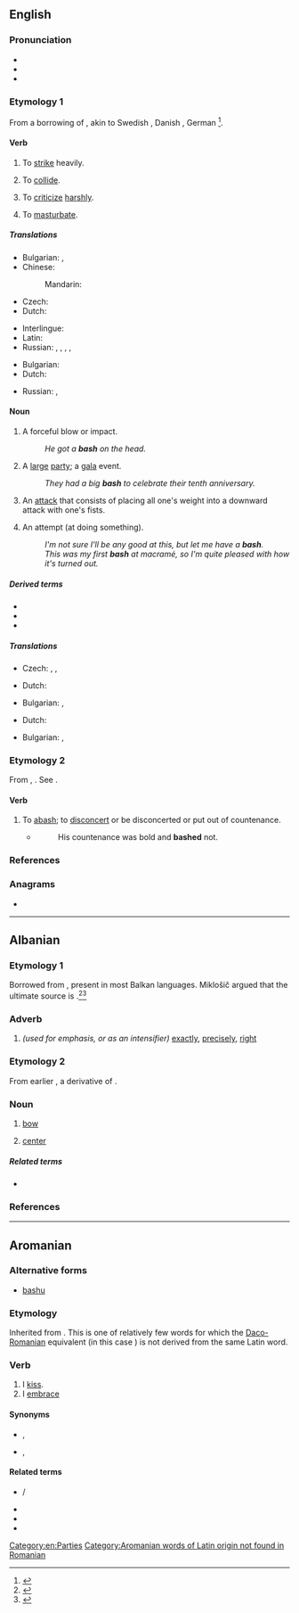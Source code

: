 {{also|Bash}}
==English==

===Pronunciation===
* {{IPA|en|/bæʃ/}}
* {{audio|en|En-au-bash.ogg|Audio (AU)}}
* {{rhymes|en|æʃ}}

===Etymology 1===
From a borrowing of {{bor|en|non|*baska|t=to strike}}, akin to Swedish {{m|sv|basa||to baste, whip, lash, flog}}, Danish {{m|da|baske||to beat, strike, cudgel}}, German {{m|de|patschen||to slap}}<ref>{{R:ODS online|baske}}</ref>.

====Verb====
{{en-verb}}

# To [[strike]] heavily.
#: {{ux|en|He '''bashed''' himself against the door.}}
#: {{ux|en|The thugs kept '''bashing''' the [[cower]]ing victim.}}
# To [[collide]].
#: {{ux|en|Don't '''bash''' into me with that [[shopping trolley]].}}
# To [[criticize]] [[harsh]]ly.
#: {{ux|en|He '''bashed''' my [[idea]]s.}}
# {{lb|en|British|slang}} To [[masturbate]].
#: {{ux|en|He said that he '''bashes''' daily.}}


=====Translations=====
{{trans-top|to strike}}
* Bulgarian: {{t+|bg|фрасвам}}, {{t+|bg|удрям}}
* Chinese:
*: Mandarin: {{t+|cmn|揍|tr=zòu|sc=Hani}}
* Czech: {{t+|cs|udeřit|pf}}
* Dutch: {{t+|nl|neerslagen}}
{{trans-mid}}
* Interlingue: {{t|ie|batter}}
* Latin: {{t|la|cudere}}
* Russian: {{t+|ru|колоти́ть|impf}}, {{t+|ru|поколоти́ть|pf}}, {{t+|ru|бить|impf}}, {{t+|ru|поби́ть|pf}}, {{t+|ru|изби́ть|pf}}
{{trans-bottom}}

{{trans-see|collide}}

{{trans-top|to criticize}}
* Bulgarian: {{t+|bg|критикувам}}
* Dutch: {{t+|nl|kritiseren}}
{{trans-mid}}
* Russian: {{t+|ru|критикова́ть|impf}}, {{t+|ru|раскритикова́ть|pf}}
{{trans-bottom}}

====Noun====
{{en-noun}}

# {{lb|en|informal}} A forceful blow or impact.
#: ''He got a '''bash''' on the head.''
# {{lb|en|informal}} A [[large]] [[party]]; a [[gala]] event.
#: ''They had a big '''bash''' to celebrate their tenth anniversary.''
# {{rfv-sense|en}} An [[attack]] that consists of placing all one's weight into a downward attack with one's fists.
# {{lb|en|UK|informal|often in the phrase 'have a bash'}} An attempt (at doing something).
#: ''I'm not sure I'll be any good at this, but let me have a '''bash'''.''
#: ''This was my first '''bash''' at macramé, so I'm quite pleased with how it's turned out.'' 

=====Derived terms=====
* {{l|en|basher}}
* {{l|en|bashment}}
* {{l|en|on the bash}}

=====Translations=====
{{trans-top|gala}}
* Czech: {{t|cs|raut|m}}, {{t+|cs|recepce|f}}, {{t+|cs|banket|m}}
{{trans-mid}}
* Dutch: {{t|nl|gala bal|n}}
{{trans-bottom}}

{{trans-top|an attack}}
* Bulgarian: {{t|bg|фрасване|n}}, {{t|bg|[[юмрук|юмручен]] [[удар]]|m}}
{{trans-mid}}
* Dutch: {{t+|nl|neerslagen|n}}
{{trans-bottom}}

{{checktrans-top|gala}}
* Bulgarian: {{t|bg|фрасване|n}}, {{t|bg|[[юмрук|юмручен]] [[удар]]|m}}
{{trans-mid}}
{{trans-bottom}}

===Etymology 2===
From {{inh|en|ang|baschen}}, {{m|ang|baissen}}. See {{m|en|abash}}.

====Verb====
{{en-verb}}

# {{lb|en|obsolete|transitive}} To [[abash]]; to [[disconcert]] or be disconcerted or put out of countenance.
#* {{RQ:Spenser FQ|2|4|stanza=37}}
#*: His countenance was bold and '''bashed''' not.

{{Webster 1913}}

===References===
<references/>

===Anagrams===
* {{anagrams|en|a=abhs|AHBs|Bahs|HABs|HBAs|Habs|bahs|habs|shab}}

[[Category:en:Parties]]

----

==Albanian==

===Etymology 1===
Borrowed from {{bor|sq|sh|baš||exactly, just, right}}, present in most Balkan languages. Miklošič argued that the ultimate source is {{der|sq|tr|baş||head, leader}}.<ref>{{R:sq:Topalli|page=181}}</ref><ref>{{R:sq:Omari|page=97}}</ref>

===Adverb===
{{sq-adv|m|}}

# ''(used for emphasis, or as an intensifier)'' [[exactly]], [[precisely]], [[right]]

===Etymology 2===
From earlier {{m|sq|*balsha}}, a derivative of {{m|sq|ballë}}.

===Noun===
{{sq-noun|m|bashë|bashi|bashët}}

# {{lb|sq|nautical}} [[bow]] {{qualifier|of ship}}
# [[center]] {{qualifier|of room or chamber}}

=====Related terms=====
* {{l|sq|ballë}}

===References===
<references/>

----

==Aromanian==

===Alternative forms===
* [[bashu]]

===Etymology===
Inherited from {{inh|rup|la|bāsiō||I [[kiss]]}}. This is one of relatively few words for which the [[Daco-Romanian]] equivalent (in this case {{m|ro|săruta}}) is not derived from the same Latin word.

===Verb===
{{head|rup|verb|past participle|bãshatã}}

# I [[kiss]].
# I [[embrace]]

====Synonyms====
* {{sense|kiss}} {{l|rup|hiritsescu}}, {{l|rup|gugustedz}}
* {{sense|embrace}} {{l|rup|ambrãtsitedz}}, {{l|rup|ambrats}}

====Related terms====
* {{l|rup|bãshari}} / {{l|rup|bãshare}}
* {{l|rup|bãshat}}
* {{l|rup|dizbash}}
* {{l|rup|spribash}}

[[Category:Aromanian words of Latin origin not found in Romanian]]